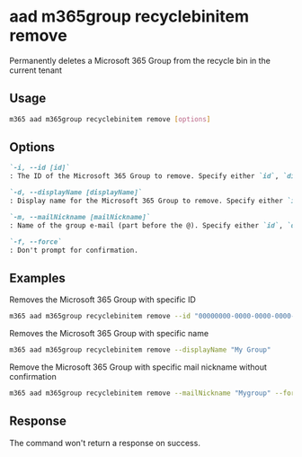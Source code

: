 
# aad m365group recyclebinitem remove

Permanently deletes a Microsoft 365 Group from the recycle bin in the current tenant

## Usage

```sh
m365 aad m365group recyclebinitem remove [options]
```

## Options

```md definition-list
`-i, --id [id]`
: The ID of the Microsoft 365 Group to remove. Specify either `id`, `displayName` or `mailNickname` but not multiple.

`-d, --displayName [displayName]`
: Display name for the Microsoft 365 Group to remove. Specify either `id`, `displayName` or `mailNickname` but not multiple.

`-m, --mailNickname [mailNickname]`
: Name of the group e-mail (part before the @). Specify either `id`, `displayName` or `mailNickname` but not multiple.

`-f, --force`
: Don't prompt for confirmation.
```

<Global />

## Examples

Removes the Microsoft 365 Group with specific ID

```sh
m365 aad m365group recyclebinitem remove --id "00000000-0000-0000-0000-000000000000"
```

Removes the Microsoft 365 Group with specific name

```sh
m365 aad m365group recyclebinitem remove --displayName "My Group"
```

Remove the Microsoft 365 Group with specific mail nickname without confirmation

```sh
m365 aad m365group recyclebinitem remove --mailNickname "Mygroup" --force
```

## Response

The command won't return a response on success.

